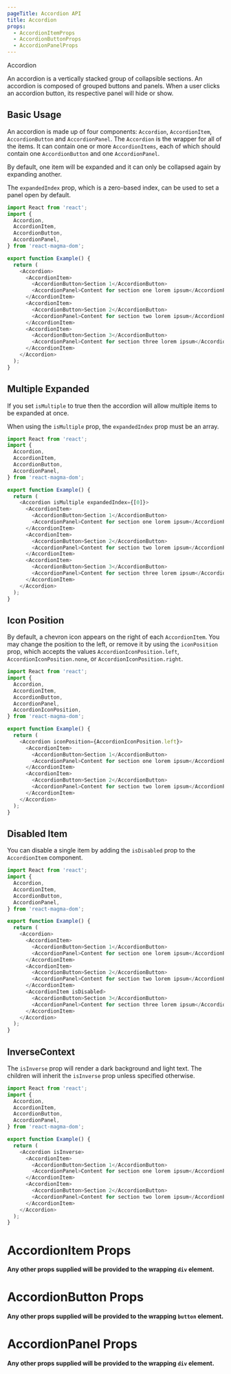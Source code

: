 ```yaml
---
pageTitle: Accordion API
title: Accordion
props:
  - AccordionItemProps
  - AccordionButtonProps
  - AccordionPanelProps
---
```


<DocsHeading type="api">Accordion</DocsHeading>

An accordion is a vertically stacked group of collapsible sections. An accordion is composed of grouped buttons and panels. When a user clicks an accordion button, its respective panel will hide or show.

## Basic Usage

An accordion is made up of four components: `Accordion`, `AccordionItem`, `AccordionButton` and `AccordionPanel`. The `Accordion` is the wrapper for all of the items. It can contain one or more `AccordionItems`, each of which should contain one `AccordionButton` and one `AccordionPanel`.

By default, one item will be expanded and it can only be collapsed again by expanding another.

The `expandedIndex` prop, which is a zero-based index, can be used to set a panel open by default.

```typescript
import React from 'react';
import {
  Accordion,
  AccordionItem,
  AccordionButton,
  AccordionPanel,
} from 'react-magma-dom';

export function Example() {
  return (
    <Accordion>
      <AccordionItem>
        <AccordionButton>Section 1</AccordionButton>
        <AccordionPanel>Content for section one lorem ipsum</AccordionPanel>
      </AccordionItem>
      <AccordionItem>
        <AccordionButton>Section 2</AccordionButton>
        <AccordionPanel>Content for section two lorem ipsum</AccordionPanel>
      </AccordionItem>
      <AccordionItem>
        <AccordionButton>Section 3</AccordionButton>
        <AccordionPanel>Content for section three lorem ipsum</AccordionPanel>
      </AccordionItem>
    </Accordion>
  );
}
```

## Multiple Expanded

If you set `isMultiple` to true then the accordion will allow multiple items to be expanded at once.

When using the `isMultiple` prop, the `expandedIndex` prop must be an array.

```typescript
import React from 'react';
import {
  Accordion,
  AccordionItem,
  AccordionButton,
  AccordionPanel,
} from 'react-magma-dom';

export function Example() {
  return (
    <Accordion isMultiple expandedIndex={[0]}>
      <AccordionItem>
        <AccordionButton>Section 1</AccordionButton>
        <AccordionPanel>Content for section one lorem ipsum</AccordionPanel>
      </AccordionItem>
      <AccordionItem>
        <AccordionButton>Section 2</AccordionButton>
        <AccordionPanel>Content for section two lorem ipsum</AccordionPanel>
      </AccordionItem>
      <AccordionItem>
        <AccordionButton>Section 3</AccordionButton>
        <AccordionPanel>Content for section three lorem ipsum</AccordionPanel>
      </AccordionItem>
    </Accordion>
  );
}
```

## Icon Position

By default, a chevron icon appears on the right of each `AccordionItem`. You may change the position to the left, or remove it by using the `iconPosition` prop, which accepts the values `AccordionIconPosition.left`, `AccordionIconPosition.none`, or `AccordionIconPosition.right`.

```typescript
import React from 'react';
import {
  Accordion,
  AccordionItem,
  AccordionButton,
  AccordionPanel,
  AccordionIconPosition,
} from 'react-magma-dom';

export function Example() {
  return (
    <Accordion iconPosition={AccordionIconPosition.left}>
      <AccordionItem>
        <AccordionButton>Section 1</AccordionButton>
        <AccordionPanel>Content for section one lorem ipsum</AccordionPanel>
      </AccordionItem>
      <AccordionItem>
        <AccordionButton>Section 2</AccordionButton>
        <AccordionPanel>Content for section two lorem ipsum</AccordionPanel>
      </AccordionItem>
    </Accordion>
  );
}
```

## Disabled Item

You can disable a single item by adding the `isDisabled` prop to the `AccordionItem` component.

```typescript
import React from 'react';
import {
  Accordion,
  AccordionItem,
  AccordionButton,
  AccordionPanel,
} from 'react-magma-dom';

export function Example() {
  return (
    <Accordion>
      <AccordionItem>
        <AccordionButton>Section 1</AccordionButton>
        <AccordionPanel>Content for section one lorem ipsum</AccordionPanel>
      </AccordionItem>
      <AccordionItem>
        <AccordionButton>Section 2</AccordionButton>
        <AccordionPanel>Content for section two lorem ipsum</AccordionPanel>
      </AccordionItem>
      <AccordionItem isDisabled>
        <AccordionButton>Section 3</AccordionButton>
        <AccordionPanel>Content for section three lorem ipsum</AccordionPanel>
      </AccordionItem>
    </Accordion>
  );
}
```

## InverseContext

The `isInverse` prop will render a dark background and light text. The children will
inherit the `isInverse` prop unless specified otherwise.

```typescript
import React from 'react';
import {
  Accordion,
  AccordionItem,
  AccordionButton,
  AccordionPanel,
} from 'react-magma-dom';

export function Example() {
  return (
    <Accordion isInverse>
      <AccordionItem>
        <AccordionButton>Section 1</AccordionButton>
        <AccordionPanel>Content for section one lorem ipsum</AccordionPanel>
      </AccordionItem>
      <AccordionItem>
        <AccordionButton>Section 2</AccordionButton>
        <AccordionPanel>Content for section two lorem ipsum</AccordionPanel>
      </AccordionItem>
    </Accordion>
  );
}
```

# AccordionItem Props

**Any other props supplied will be provided to the wrapping `div` element.**

<AccordionItemProps />

# AccordionButton Props

**Any other props supplied will be provided to the wrapping `button` element.**

<AccordionButtonProps />

# AccordionPanel Props

**Any other props supplied will be provided to the wrapping `div` element.**

<AccordionPanelProps />

